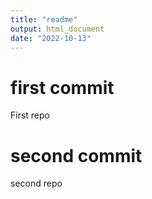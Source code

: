 ```yaml
---
title: "readme"
output: html_document
date: "2022-10-13"
---
```


# first commit

First repo


# second commit

second repo

